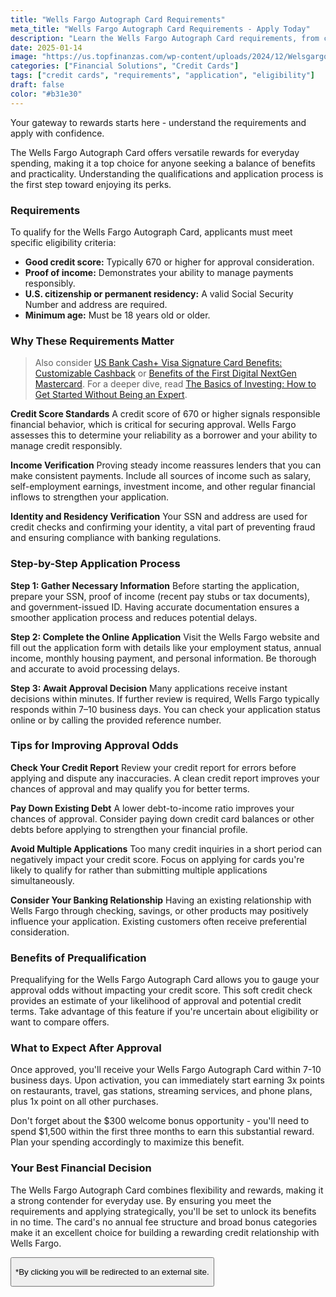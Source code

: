```yaml
---
title: "Wells Fargo Autograph Card Requirements"
meta_title: "Wells Fargo Autograph Card Requirements - Apply Today"
description: "Learn the Wells Fargo Autograph Card requirements, from credit score to income verification. Follow our step-by-step guide to apply and start earning rewards now!"
date: 2025-01-14
image: "https://us.topfinanzas.com/wp-content/uploads/2024/12/WelsgargoB2.png"
categories: ["Financial Solutions", "Credit Cards"]
tags: ["credit cards", "requirements", "application", "eligibility"]
draft: false
color: "#b31e30"
---
```


Your gateway to rewards starts here - understand the requirements and apply with confidence.

The Wells Fargo Autograph Card offers versatile rewards for everyday spending, making it a top choice for anyone seeking a balance of benefits and practicality. Understanding the qualifications and application process is the first step toward enjoying its perks.

### Requirements

To qualify for the Wells Fargo Autograph Card, applicants must meet specific eligibility criteria:

- **Good credit score:** Typically 670 or higher for approval consideration.
- **Proof of income:** Demonstrates your ability to manage payments responsibly.
- **U.S. citizenship or permanent residency:** A valid Social Security Number and address are required.
- **Minimum age:** Must be 18 years old or older.

### Why These Requirements Matter

> Also consider [US Bank Cash+ Visa Signature Card Benefits: Customizable Cashback](/financial-solutions/us-bank-cash-plus-visa-signature-card-benefits) or [Benefits of the First Digital NextGen Mastercard](/financial-solutions/first-digital-nextgen-mastercard-benefits). For a deeper dive, read [The Basics of Investing: How to Get Started Without Being an Expert](/personal-finance/the-basics-of-investing-how-to-get-started-without-being-an-expert).

**Credit Score Standards**
A credit score of 670 or higher signals responsible financial behavior, which is critical for securing approval. Wells Fargo assesses this to determine your reliability as a borrower and your ability to manage credit responsibly.

**Income Verification**
Proving steady income reassures lenders that you can make consistent payments. Include all sources of income such as salary, self-employment earnings, investment income, and other regular financial inflows to strengthen your application.

**Identity and Residency Verification**
Your SSN and address are used for credit checks and confirming your identity, a vital part of preventing fraud and ensuring compliance with banking regulations.

### Step-by-Step Application Process

**Step 1: Gather Necessary Information**
Before starting the application, prepare your SSN, proof of income (recent pay stubs or tax documents), and government-issued ID. Having accurate documentation ensures a smoother application process and reduces potential delays.

**Step 2: Complete the Online Application**
Visit the Wells Fargo website and fill out the application form with details like your employment status, annual income, monthly housing payment, and personal information. Be thorough and accurate to avoid processing delays.

**Step 3: Await Approval Decision**
Many applications receive instant decisions within minutes. If further review is required, Wells Fargo typically responds within 7–10 business days. You can check your application status online or by calling the provided reference number.

### Tips for Improving Approval Odds

**Check Your Credit Report**
Review your credit report for errors before applying and dispute any inaccuracies. A clean credit report improves your chances of approval and may qualify you for better terms.

**Pay Down Existing Debt**
A lower debt-to-income ratio improves your chances of approval. Consider paying down credit card balances or other debts before applying to strengthen your financial profile.

**Avoid Multiple Applications**
Too many credit inquiries in a short period can negatively impact your credit score. Focus on applying for cards you're likely to qualify for rather than submitting multiple applications simultaneously.

**Consider Your Banking Relationship**
Having an existing relationship with Wells Fargo through checking, savings, or other products may positively influence your application. Existing customers often receive preferential consideration.

### Benefits of Prequalification

Prequalifying for the Wells Fargo Autograph Card allows you to gauge your approval odds without impacting your credit score. This soft credit check provides an estimate of your likelihood of approval and potential credit terms. Take advantage of this feature if you're uncertain about eligibility or want to compare offers.

### What to Expect After Approval

Once approved, you'll receive your Wells Fargo Autograph Card within 7-10 business days. Upon activation, you can immediately start earning 3x points on restaurants, travel, gas stations, streaming services, and phone plans, plus 1x point on all other purchases.

Don't forget about the $300 welcome bonus opportunity - you'll need to spend $1,500 within the first three months to earn this substantial reward. Plan your spending accordingly to maximize this benefit.

<AdZone id="us_budgetbeepro_4" />

### Your Best Financial Decision

The Wells Fargo Autograph Card combines flexibility and rewards, making it a strong contender for everyday use. By ensuring you meet the requirements and applying strategically, you'll be set to unlock its benefits in no time. The card's no annual fee structure and broad bonus categories make it an excellent choice for building a rewarding credit relationship with Wells Fargo.

<Button
  label="Apply on Official Site"
  link="https://creditcards.wellsfargo.com/autograph-visa-credit-card/?sub_channel=SEO&vendor_code=G"
/>

<p class="text-sm mt-2">
  *By clicking you will be redirected to an external site.
</p>

